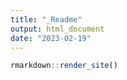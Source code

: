 ```yaml
---
title: "_Readme"
output: html_document
date: "2023-02-19"
---
```


```r
rmarkdown::render_site()

```